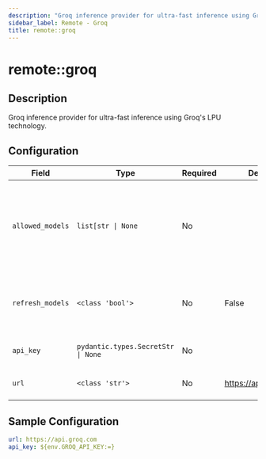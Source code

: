 ```yaml
---
description: "Groq inference provider for ultra-fast inference using Groq's LPU technology."
sidebar_label: Remote - Groq
title: remote::groq
---
```


# remote::groq

## Description

Groq inference provider for ultra-fast inference using Groq's LPU technology.

## Configuration

| Field | Type | Required | Default | Description |
|-------|------|----------|---------|-------------|
| `allowed_models` | `list[str \| None` | No |  | List of models that should be registered with the model registry. If None, all models are allowed. |
| `refresh_models` | `<class 'bool'>` | No | False | Whether to refresh models periodically from the provider |
| `api_key` | `pydantic.types.SecretStr \| None` | No |  | Authentication credential for the provider |
| `url` | `<class 'str'>` | No | https://api.groq.com | The URL for the Groq AI server |

## Sample Configuration

```yaml
url: https://api.groq.com
api_key: ${env.GROQ_API_KEY:=}
```
